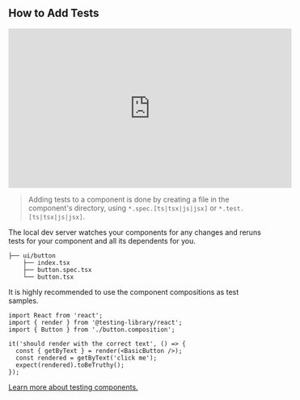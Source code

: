 ## How to Add Tests

<iframe
  width="560"
  height="315"
  src="https://www.youtube.com/embed/R0LWV2gcbf8?rel=0"
  title="YouTube video player"
  frameborder="0"
  allow="accelerometer; autoplay; clipboard-write; encrypted-media; gyroscope; picture-in-picture"
  allowfullscreen
></iframe>

> Adding tests to a component is done by creating a file in the component's directory, using `*.spec.[ts|tsx|js|jsx]` or `*.test.[ts|tsx|js|jsx]`.

The local dev server watches your components for any changes and reruns tests for your component and all its dependents for you.

```bash{5}
├── ui/button
    ├── index.tsx
    ├── button.spec.tsx
    └── button.tsx
```

It is highly recommended to use the component compositions as test samples.

```tsx {4} title="button.tsx"
import React from 'react';
import { render } from '@testing-library/react';
import { Button } from './button.composition';

it('should render with the correct text', () => {
  const { getByText } = render(<BasicButton />);
  const rendered = getByText('click me');
  expect(rendered).toBeTruthy();
});
```

[Learn more about testing components.](https://harmony-docs.bit.dev/building-with-bit/testing-components)
